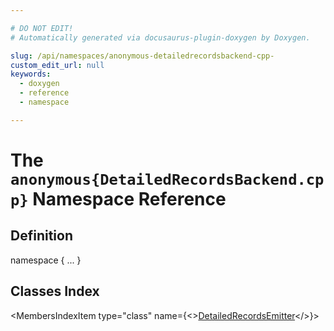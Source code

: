 ```yaml
---

# DO NOT EDIT!
# Automatically generated via docusaurus-plugin-doxygen by Doxygen.

slug: /api/namespaces/anonymous-detailedrecordsbackend-cpp-
custom_edit_url: null
keywords:
  - doxygen
  - reference
  - namespace

---
```





# The `anonymous{DetailedRecordsBackend.cpp}` Namespace Reference

<DoxygenPage pluginConfig={pluginConfig}>



## Definition

<CodeBlock>namespace &#123; ... &#125;</CodeBlock>

## Classes Index

<MembersIndex>

<MembersIndexItem
  type="class"
  name={<><a href="/docs/api/classes/anonymous-namespace-detailedrecordsbackend-cpp-/detailedrecordsemitter">DetailedRecordsEmitter</a></>}>
</MembersIndexItem>

</MembersIndex>


</DoxygenPage>
